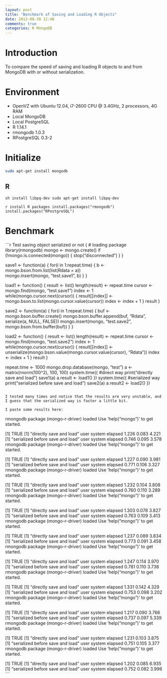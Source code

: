 ```yaml
---
layout: post
title: "Benchmark of Saving and Loading R Objects"
date: 2012-08-30 12:48
comments: true
categories: R MongoDB
---
```


# Introduction

To compare the speed of saving and loading R objects to and from MongoDB
with or without serialization.

# Environment

- OpenVZ with Ubuntu 12.04, i7-2600 CPU @ 3.4GHz, 2 processors, 4G RAM
- Local MongoDB
- Local PostgreSQL
- R 1.14.1
- rmongodb 1.0.3
- RPostgreSQL 0.3-2

# Initialize

```sh
sudo apt-get install mongodb
```

## R

```sh install libpq-dev
sudo apt-get install libpq-dev
```

```r install R packages
install.packages("rmongodb")
install.packages("RPostgreSQL")
```

# Benchmark

```r Test saving object serialized or not
{ # loading package
  library(rmongodb)
  mongo <- mongo.create()
  if (!mongo.is.connected(mongo)) {
    stop("disconnected")
  }
}

save1 <- function(a) {
  for(i in 1:repeat.time) {
    b <- mongo.bson.from.list(list(Rdata = a))  
    mongo.insert(mongo, "test.save1", b)
  }
}

load1 <- function() {
  result <- list()
  length(result) <- repeat.time
  cursor <- mongo.find(mongo, "test.save1")
  index <- 1
  while(mongo.cursor.next(cursor)) {
    result[[index]] <- mongo.bson.to.list(mongo.cursor.value(cursor))
    index <- index + 1
  }
  result
}

save2 <- function(a) {
  for(i in 1:repeat.time) {
    buf <- mongo.bson.buffer.create()
    mongo.bson.buffer.append(buf, "Rdata", serialize(a, NULL, FALSE))
    mongo.insert(mongo, "test.save2", mongo.bson.from.buffer(buf))
  }
}

load2 <- function() {
  result <- list()
  length(result) <- repeat.time
  cursor <- mongo.find(mongo, "test.save2")
  index <- 1
  while(mongo.cursor.next(cursor)) {
    result[[index]] <- unserialize(mongo.bson.value(mongo.cursor.value(cursor), "Rdata"))
    index <- index + 1
  }
  result
}

repeat.time <- 1000
mongo.drop.database(mongo, "test")
a <- matrix(rnorm(100^2), 100, 100)
system.time({ #direct way
  print("directly save and load")
  save1(a)
  a.result <- load1()
})
system.time({ #serialized way
  print("serialized before save and load")
  save2(a)
  a.result2 <- load2()
})
```

I tested many times and notice that the results are very unstable, and
I guess that the serialized way is faster a little bit.

I paste some results here:

```
rmongodb package (mongo-r-driver) loaded
Use 'help("mongo")' to get started.

[1] TRUE
[1] "directly save and load"
   user  system elapsed 
  1.226   0.083   4.221 
[1] "serialized before save and load"
   user  system elapsed 
  0.746   0.095   3.578 
rmongodb package (mongo-r-driver) loaded
Use 'help("mongo")' to get started.

[1] TRUE
[1] "directly save and load"
   user  system elapsed 
  1.227   0.090   3.981 
[1] "serialized before save and load"
   user  system elapsed 
  0.771   0.106   3.327 
rmongodb package (mongo-r-driver) loaded
Use 'help("mongo")' to get started.

[1] TRUE
[1] "directly save and load"
   user  system elapsed 
  1.232   0.104   3.808 
[1] "serialized before save and load"
   user  system elapsed 
  0.760   0.110   3.289 
rmongodb package (mongo-r-driver) loaded
Use 'help("mongo")' to get started.

[1] TRUE
[1] "directly save and load"
   user  system elapsed 
  1.303   0.078   3.827 
[1] "serialized before save and load"
   user  system elapsed 
  0.763   0.109   3.413 
rmongodb package (mongo-r-driver) loaded
Use 'help("mongo")' to get started.

[1] TRUE
[1] "directly save and load"
   user  system elapsed 
  1.237   0.089   3.834 
[1] "serialized before save and load"
   user  system elapsed 
  0.773   0.091   3.458 
rmongodb package (mongo-r-driver) loaded
Use 'help("mongo")' to get started.

[1] TRUE
[1] "directly save and load"
   user  system elapsed 
  1.247   0.114   3.970 
[1] "serialized before save and load"
   user  system elapsed 
  0.781   0.110   3.738 
rmongodb package (mongo-r-driver) loaded
Use 'help("mongo")' to get started.

[1] TRUE
[1] "directly save and load"
   user  system elapsed 
  1.331   0.142   4.329 
[1] "serialized before save and load"
   user  system elapsed 
  0.753   0.098   3.202 
rmongodb package (mongo-r-driver) loaded
Use 'help("mongo")' to get started.

[1] TRUE
[1] "directly save and load"
   user  system elapsed 
  1.217   0.090   3.766 
[1] "serialized before save and load"
   user  system elapsed 
  0.737   0.097   5.339 
rmongodb package (mongo-r-driver) loaded
Use 'help("mongo")' to get started.

[1] TRUE
[1] "directly save and load"
   user  system elapsed 
  1.231   0.103   3.875 
[1] "serialized before save and load"
   user  system elapsed 
  0.751   0.105   3.377 
rmongodb package (mongo-r-driver) loaded
Use 'help("mongo")' to get started.

[1] TRUE
[1] "directly save and load"
   user  system elapsed 
  1.202   0.085   6.935 
[1] "serialized before save and load"
   user  system elapsed 
  0.752   0.082   3.996 
```

